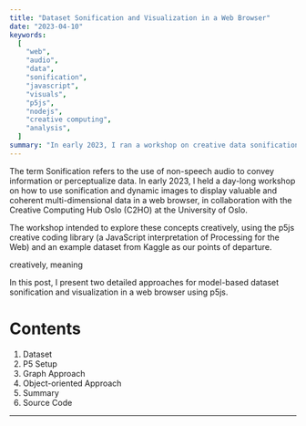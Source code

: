 ```yaml
---
title: "Dataset Sonification and Visualization in a Web Browser"
date: "2023-04-10"
keywords:
  [
    "web",
    "audio",
    "data",
    "sonification",
    "javascript",
    "visuals",
    "p5js",
    "nodejs",
    "creative computing",
    "analysis",
  ]
summary: "In early 2023, I ran a workshop on creative data sonification and visualization in a web browser. Here are two ways to explore a dataset more creatively using sound and visual, thanks to the p5 JavaScript library."
---
```


The term Sonification refers to the use of non-speech audio to convey information or perceptualize data. In early 2023, I held a day-long workshop on how to use sonification and dynamic images to display valuable and coherent multi-dimensional data in a web browser, in collaboration with the <MyLink href="https://processing.org">Creative Computing Hub Oslo (C2HO)</MyLink> at the University of Oslo.

The workshop intended to explore these concepts creatively, using the <MyLink href="https://p5js.org/">p5js</MyLink> creative coding library (a JavaScript interpretation of <MyLink href="https://processing.org">Processing</MyLink> for the Web) and an example dataset from Kaggle as our points of departure.

creatively, meaning

In this post, I present two detailed approaches for model-based dataset sonification and visualization in a web browser using p5js.

<MyAudioPlayer src="test.mp3" />

# Contents

1. <MyLink href="#dataset">Dataset</MyLink>
2. <MyLink href="#p5-setup">P5 Setup</MyLink>
3. <MyLink href="#graph-approach">Graph Approach</MyLink>
4. <MyLink href="#object-oriented-approach">Object-oriented Approach</MyLink>
5. <MyLink href="#summary">Summary</MyLink>
6. <MyLink href="#summary">Source Code</MyLink>

<hr />
